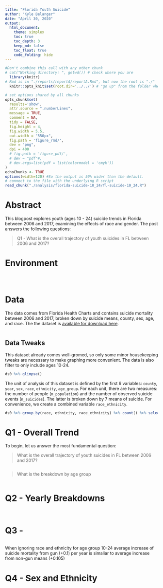 ```yaml
---
title: "Florida Youth Suicide"
author: "Kyle Belanger"
date: "April 30, 2020"
output:
  html_document:
    theme: simplex
    toc: true
    toc_depth: 3
    keep_md: false
    toc_float: true
    code_folding: hide
---
```


<!-- These two chunks should be added in the beginning of every .Rmd that you want to source an .R script -->
<!--  The 1st mandatory chunck  -->
<!--  Set the working directory to the repository's base directory -->
```r
#Don't combine this call with any other chunk 
# cat("Working directory: ", getwd()) # check where you are
  library(knitr)
# Rmd is in "./reports/reportA/reportA.Rmd", but now the root is "./"
  knitr::opts_knit$set(root.dir='../../') # "go up" from the folder where this .Rmd is save until you arrive at the root/working directory
```

<!--  The 2nd mandatory chunck  -->
<!-- Set the report-wide options, and point to the external code file. -->
```r
# set options shared by all chunks
opts_chunk$set(
  results='show', 
  attr.source = ".numberLines",
  message = TRUE,
  comment = NA, 
  tidy = FALSE,
  fig.height = 4, 
  fig.width = 5.5, 
  out.width = "550px",
  fig.path = 'figure_rmd/',     
  dev = "png",
  dpi = 400
  # fig.path = 'figure_pdf/',     
  # dev = "pdf"#,
  # dev.args=list(pdf = list(colormodel = 'cmyk'))
)
echoChunks <- TRUE
options(width=120) #So the output is 50% wider than the default.
# connect to the file with the underlying R script  
read_chunk("./analysis/florida-suicide-10_24/fl-suicide-10_24.R")

```

# Abstract

<!-- NEED TO UPDATE  -->

This blogpost explores youth (ages 10 - 24) suicide trends in Florida between 2006 and 2017, examining the effects of race and gender. The post answers the following questions:  

> Q1 - What is the overall trajectory of youth suicides in FL between 2006 and 2017? 


# Environment
<!-- Load 'sourced' R files.  Suppress the output when loading packages. --> 
```r
```

```r
```
 
```r
```

# Data  

The data comes from Florida Health Charts and contains suicide mortality between 2006 and 2017, broken down by suicide means, county, sex, age, and race. The the dataset is [available for download here](https://github.com/dss-hmi/suicide-prevention-2019/blob/b225979bad5e4728d7a594fd455ab929d3ccafb0/data-public/derived/9-population-suicide.csv).  

```r
```


## Data Tweaks
This dataset already comes  well-gromed, so only some minor housekeeping tweaks are necessary to make graphing more convenient. The data is also filter to only include ages 10-24.
```r
ds0 %>% glimpse()
```

The unit of analysis of this dataset is defined by the first 6 variables: `county`, `year`, `sex`, `race`, `ethnicity`, `age_group`. For each unit, there are two measures: the number of people (`n_population`) and the number of observed suicide events (`n_suicides`). The latter is broken down by 7 means of suicide. For convenience, we create a combined variable `race_ethnicity`.

```r
ds0 %>% group_by(race, ethnicity, race_ethnicity) %>% count() %>% select(-n)
```

# Q1 - Overall Trend

To begin, let us answer the most fundamental question: 

> What is the overall trajectory of youth suicides in FL between 2006 and 2017? 

```r
```

> What is the breakdown by age group

```r
```

# Q2 - Yearly Breakdowns

```r
```

```r
```

# Q3 - 

```r
```

When ignoring race and ethnicity for age group 10-24 average increase of suicide mortality from gun (+0.1) per year is simaliar to average increase from non-gun means (+0.105)

# Q4 - Sex and Ethnicity

```r
```





